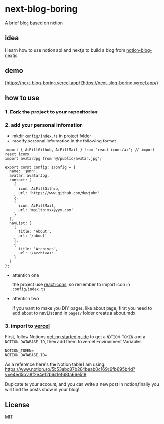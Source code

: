 
<Intro title='about'/>



# next-blog-boring

A brief blog based on notion


## idea

I learn how to use notion api and nextjs to build a blog from [notion-blog-nextjs](https://github.com/samuelkraft/notion-blog-nextjs)

## demo

[https://next-blog-boring.vercel.app/](https://next-blog-boring.vercel.app/)

## how to use

### 1. [Fork](https://github.com/dewjohn/next-blog-boring/fork) the project to your repositories

### 2. add your personal infomation
- mkdir `config/index.ts` in project folder
- modify personal information in the following format

```
import { AiFillGithub, AiFillMail } from 'react-icons/ai'; // import react icons
import avatarJpg from '@/public/avatar.jpg';

export const config: IConfig = {
  name: 'john',
  avatar: avatarJpg,
  contact: [
    {
      icon: AiFillGithub,
      url: 'https://www.github.com/dewjohn'
    },
    {
      icon: AiFillMail,
      url: 'mailto:xxx@yyy.com'
    }
  ],
  navList: [
    {
      title: 'About',
      url: '/about'
    },
    {
      title: 'Archives',
      url: '/archives'
    }
  ]
};

```
- attention one

  the project use [react icons](https://react-icons.github.io/), so remember to import icon in `config/index.ts`

- attention two

  if you want to make you DIY pages, like about page, first you need to add about to navList and in `pages/` folder create a about.mdx.

### 3. import to [vercel](https://vercel.com/new)

First, follow Notions [getting started guide](https://developers.notion.com/docs/getting-started) to get a `NOTION_TOKEN` and a `NOTION_DATABASE_ID`, then add them to vercel Environment Variables

```
NOTION_TOKEN=
NOTION_DATABASE_ID=
```

As a reference here's the Notion table I am using: https://www.notion.so/5b53abc87b284beab0c169c9fb695b4d?v=e4ed5b1a8f2e4e12b6d1ef68fa66e518

Dupicate to your account, and you can write a new post in notion,finally you will find the posts show in your blog!



## License

[MIT](https://github.com/dewjohn/next-blog-boring/blob/main/LICENSE)

